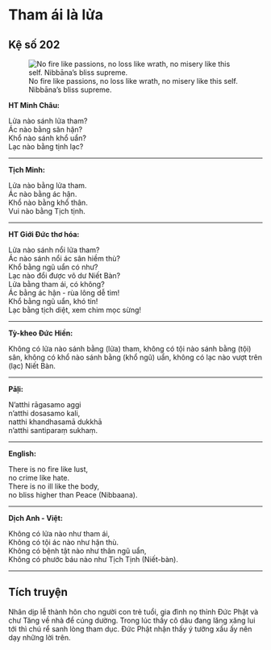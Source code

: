 # Tham ái là lửa {- #tham-ai-la-lua}

## Kệ số 202 {- #ke-so-202}

![No fire like passions, no loss like wrath, no misery like this self. Nibbāna’s bliss supreme.](images/kinh-phap-cu-ke-so-202-dhammapada-verse-202.jpg){fig-align="center" .lightbox}

**HT Minh Châu:**

Lửa nào sánh lửa tham?  
Ác nào bằng sân hận?  
Khổ nào sánh khổ uẩn?  
Lạc nào bằng tịnh lạc?  

<hr class="divider">

**Tịch Minh:**

Lửa nào bằng lửa tham.  
Ác nào bằng ác hận.  
Khổ nào bằng khổ thân.  
Vui nào bằng Tịch tịnh.  

<hr class="divider">

**HT Giới Đức thơ hóa:**

Lửa nào sánh nổi lửa tham?  
Ác nào sánh nổi ác sân hiềm thù?  
Khổ bằng ngũ uẩn có như?  
Lạc nào đổi được vô dư Niết Bàn?  
Lửa bằng tham ái, có không?  
Ác bằng ác hận - rùa lông dễ tìm!  
Khổ bằng ngũ uẩn, khó tin!  
Lạc bằng tịch diệt, xem chim mọc sừng!  

<hr class="divider">

**Tỳ-kheo Đức Hiền:**

Không có lửa nào sánh bằng (lửa) tham, không có tội nào sánh bằng (tội) sân, không có khổ nào sánh bằng (khổ ngũ) uẩn, không có lạc nào vượt trên (lạc) Niết Bàn.  

<hr class="divider">

**Pāḷi:**

N’atthi rāgasamo aggi  
n’atthi dosasamo kali,  
natthi khandhasamā dukkhā  
n’atthi santiparaṃ sukhaṃ.  

<hr class="divider">

**English:**

There is no fire like lust,  
no crime like hate.  
There is no ill like the body,  
no bliss higher than Peace (Nibbaana).  

<hr class="divider">

**Dịch Anh - Việt:**

Không có lửa nào như tham ái,  
Không có tội ác nào như hận thù.  
Không có bệnh tật nào như thân ngũ uẩn,  
Không có phước báu nào như Tịch Tịnh (Niết-bàn).  

<hr class="divider">

## Tích truyện {- #tich-truyen}

Nhân dịp lễ thành hôn cho người con trẻ tuổi, gia đình nọ thỉnh Ðức Phật và chư Tăng về nhà để cúng dường. Trong lúc thấy cô dâu đang lăng xăng lui tới thì chú rể sanh lòng tham dục. Ðức Phật nhận thấy ý tưởng xấu ấy nên dạy những lời trên.
